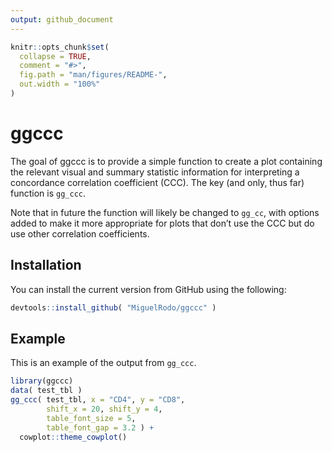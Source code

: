 ```yaml
---
output: github_document
---
```


<!-- README.md is generated from README.Rmd. Please edit that file -->

```r
knitr::opts_chunk$set(
  collapse = TRUE,
  comment = "#>",
  fig.path = "man/figures/README-",
  out.width = "100%"
)
```

# ggccc

The goal of ggccc is to provide a simple function to create a plot containing the relevant visual and summary statistic information for interpreting a concordance correlation coefficient (CCC). The key (and only, thus far) function is `gg_ccc`. 

Note that in future the function will likely be changed to `gg_cc`, with options added to make it more appropriate for plots that don't use the CCC but do use other correlation coefficients. 

## Installation

You can install the current version from GitHub using the following:

```r
devtools::install_github( "MiguelRodo/ggccc" )
```

## Example

This is an example of the output from `gg_ccc`.

```r
library(ggccc)
data( test_tbl )
gg_ccc( test_tbl, x = "CD4", y = "CD8",  
        shift_x = 20, shift_y = 4, 
        table_font_size = 5,
        table_font_gap = 3.2 ) +
  cowplot::theme_cowplot()
```

